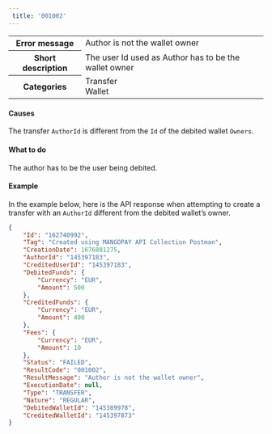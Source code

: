 ```yaml
---  
 title: '001002'  
---  
```

  
<table>
    <tbody>
        <tr>
            <th scope="row"><strong>Error message</strong></th>
            <td>Author is not the wallet owner</td>
        </tr>
        <tr>
            <th scope="row"><strong>Short description</strong></th>
            <td>The user Id used as Author has to be the wallet owner</td>
        </tr>
        <tr>
            <th scope="row"><strong>Categories</strong></th>
            <td>  
<div class="label">Transfer</div>  
<div class="label">Wallet</div>
</td>
        </tr>
    </tbody>
</table>  

#### Causes  

The transfer `AuthorId` is different from the `Id` of the debited wallet `Owners`.  

#### What to do  

The author has to be the user being debited.  

#### Example  

In the example below, here is the API response when attempting to create a transfer with an `AuthorId` different from the debited wallet’s owner.  
```json API Response
{
    "Id": "162740992",
    "Tag": "Created using MANGOPAY API Collection Postman",
    "CreationDate": 1676881275,
    "AuthorId": "145397183",
    "CreditedUserId": "145397183",
    "DebitedFunds": {
        "Currency": "EUR",
        "Amount": 500
    },
    "CreditedFunds": {
        "Currency": "EUR",
        "Amount": 490
    },
    "Fees": {
        "Currency": "EUR",
        "Amount": 10
    },
    "Status": "FAILED",
    "ResultCode": "001002",
    "ResultMessage": "Author is not the wallet owner",
    "ExecutionDate": null,
    "Type": "TRANSFER",
    "Nature": "REGULAR",
    "DebitedWalletId": "145389978",
    "CreditedWalletId": "145397873"
}
```